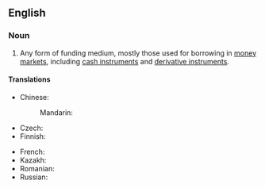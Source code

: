 ==English==
{{wikipedia}}

===Noun===
{{en-noun}}

# {{lb|en|finance}} Any form of funding medium, mostly those used for borrowing in [[money market]]s, including [[cash instrument]]s and [[derivative instrument]]s.

====Translations====
{{trans-top|instrument for borrowing}}
* Chinese:
*: Mandarin: {{t-needed|cmn}}
* Czech: {{t|cs|finanční nástroj|m}}
* Finnish: {{t+|fi|rahoitusinstrumentti}}
{{trans-mid}}
* French: {{t|fr|instrument financier|m}}
* Kazakh: {{t|kk|қаржы құралы|sc=Cyrl}}
* Romanian: {{t|ro|instrument financiar|n}}
* Russian: {{t|ru|фина́нсовый инструме́нт|sc=Cyrl}}
{{trans-bottom}}